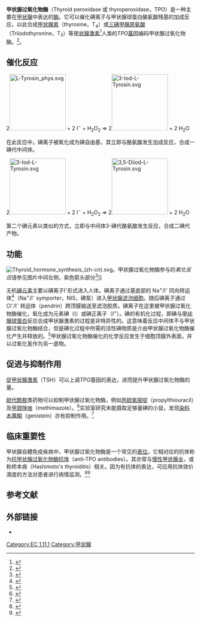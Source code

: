{{enzyme
| Name = 碘过氧化物酶
| EC_number = 1.11.1.8
| IUBMB_EC_number = 1/11/1/8
| CAS_number= 9031-28-1
| GO_code = 0004447
| image = 4cit.jpg
| width = 270
| caption = iodide peroxidase monomer, Zobellia galactanivorans
}}
{{infobox protein
| Name = 甲状腺过氧化物酶
| caption = 
| image = 
| width = 
| HGNCid = 12015
| Symbol = TPO
| AltSymbols = 
| EntrezGene = 7173
| OMIM = 606765
| RefSeq = NM_175722
| UniProt = P07202
| PDB = 
| ECnumber = 1.11.1.8
| Chromosome = 2
| Arm = 
| Band = 
| LocusSupplementaryData = pter-p24
}}
'''甲状腺过氧化物酶'''（Thyroid peroxidase 或 thyroperoxidase，TPO）是一种主要在[[甲状腺|甲状腺]]中表达的[[酶|酶]]。它可以催化碘离子与甲状腺球蛋白酪氨酸残基的加成反应，以此合成[[四碘甲腺原氨酸|甲状腺素]]（thyroxine，T<sub>4</sub>）或[[三碘甲腺原氨酸|三碘甲腺原氨酸]]（Triiodothyronine，T<sub>3</sub>）等[[甲状腺激素|甲状腺激素]]<ref name="pmid16098474">{{cite journal | author = Ruf J, Carayon P | title = Structural and functional aspects of thyroid peroxidase | journal = Arch. Biochem. Biophys. | volume = 445 | issue = 2 | pages = 269–77 | pmid = 16098474 | doi = 10.1016/j.abb.2005.06.023 |date=January 2006}}</ref>人类的''TPO''[[基因|基因]]编码甲状腺过氧化物酶。<ref name="pmid3475693">{{cite journal | author = Kimura S, Kotani T, McBride OW, Umeki K, Hirai K, Nakayama T, Ohtaki S | title = Human thyroid peroxidase: complete cDNA and protein sequence, chromosome mapping, and identification of two alternately spliced mRNAs | journal = Proc. Natl. Acad. Sci. U.S.A. | volume = 84 | issue = 16 | pages = 5555–9 | pmid = 3475693 | pmc = 298901 | doi = 10.1073/pnas.84.16.5555 |date=August 1987}}</ref>。

==催化反应==

2[[File:L-Tyrosin_phys.svg|150px]] + 2 I<sup>−</sup> + H<sub>2</sub>O<sub>2</sub> ⇒ 2[[File:3-Iod-L-Tyrosin.svg|150px]] + 2 H<sub>2</sub>O

在此反应中，碘离子被氧化成为碘自由基，其立即与酪氨酸发生加成反应，合成一碘代中间体。

2[[File:3-Iod-L-Tyrosin.svg|150px]] + 2 I<sup>−</sup> + H<sub>2</sub>O<sub>2</sub> ⇒ 2[[File:3,5-Diiod-L-Tyrosin.svg|150px]] + 2 H<sub>2</sub>O

第二个碘元素以类似的方式，立即与中间体3-碘代酪氨酸发生反应，合成二碘代产物。

==功能==
[[File:Thyroid_hormone_synthesis_(zh-cn).svg|thumb]]。甲状腺过氧化物酶参与的''氧化反应''请参见图片中间左侧，紫色箭头部分<ref>{{cite book |author=Walter F., PhD. Boron |title=Medical Physiology: A Cellular And Molecular Approaoch |publisher=Elsevier/Saunders |location= |year=2003 |pages=1300 |isbn=1-4160-2328-3 |oclc= |doi=}}</ref>]]

无机[[碘元素|碘元素]]主要以碘离子I<sup>-</sup>形式进入人体。碘离子通过基底部的 Na<sup>+</sup>/I<sup>-</sup> 同向转运体<ref>{{Cite web |url=https://www.termonline.cn/word/224036/1#s1 |title=存档副本 |access-date=2021-06-03 |archive-date=2021-06-03 |archive-url=https://web.archive.org/web/20210603015343/https://www.termonline.cn/word/224036/1#s1 |dead-url=no }}</ref>（Na<sup>+</sup>/I<sup>-</sup> symporter，NIS，碘泵）进入[[甲状腺滤泡细胞|甲状腺滤泡细胞]]。随后碘离子通过 Cl<sup>-</sup>/I<sup>-</sup> 转运体（pendrin）跨顶膜输送至滤泡胶质。碘离子在这里被甲状腺过氧化物酶催化，氧化成为元素碘（I）或碘正离子（I<sup>+</sup>）。碘的有机化过程，即碘与[[甲状腺球蛋白|甲状腺球蛋白]]反应合成甲状腺激素的过程是非特异性的。这意味着反应中间体不与甲状腺过氧化物酶结合，但是碘化过程中所需的活性碘物质是介由甲状腺过氧化物酶催化产生并释放的。<ref name="pmid18631006">{{cite journal | author = Kessler J, Obinger C, Eales G | title = Factors influencing the study of peroxidase-generated iodine species and implications for thyroglobulin synthesis | journal = Thyroid | volume = 18 | issue = 7 | pages = 769–74 | pmid = 18631006 | doi = 10.1089/thy.2007.0310 |date=July 2008}}</ref>甲状腺过氧化物酶催化的化学反应发生于细胞顶膜外表面，并以过氧化氢作为另一底物。

==促进与抑制作用==

[[促甲状腺激素|促甲状腺激素]]（TSH）可以上调''TPO''基因的表达，进而提升甲状腺过氧化物酶的量。

[[硫代酰胺|硫代酰胺]]类药物可以抑制甲状腺过氧化物酶，例如[[丙硫氧嘧啶|丙硫氧嘧啶]]（propylthiouracil）及[[甲巯咪唑|甲巯咪唑]]（methimazole）。<ref name="pmid947933">{{cite journal | author = Nagasaka A, Hidaka H | title = Effect of antithyroid agents 6-propyl-2-thiouracil and 1-methyl-2-mercaptoimidazole on human thyroid iodine peroxidase | url = https://archive.org/details/sim_journal-of-clinical-endocrinology-and-metabolism_1976-07_43_1/page/152 | journal = J. Clin. Endocrinol. Metab. | volume = 43 | issue = 1 | pages = 152–8 | pmid = 947933 | doi = 10.1210/jcem-43-1-152 |date=July 1976}}</ref>实验室研究未能摄取足够量碘的小鼠，发现[[染料木黄酮|染料木黄酮]]（genistein）亦有抑制作用。<ref name="pmid12060828">{{cite journal | author = Doerge DR, Sheehan DM | title = Goitrogenic and estrogenic activity of soy isoflavones | journal = Environ. Health Perspect. | volume = 110 Suppl 3 | issue = | pages = 349–53 | pmid = 12060828 | pmc = 1241182 | doi = |date=June 2002}}</ref>

==临床重要性==   
甲状腺自體免疫疾病中，甲状腺过氧化物酶是一个常见的[[表位|表位]]，它相对应的抗体称为[[抗甲状腺过氧化物酶抗体|抗甲状腺过氧化物酶抗体]]（anti-TPO antibodies）。其亦常与[[慢性甲状腺炎|慢性甲状腺炎]]，或称桥本病（Hashimoto's thyroiditis）相关。因为有抗体的表达，可应用抗体效价滴度的方法对患者进行病情监测。<ref name="pmid11129117">{{cite journal | author = McLachlan SM, Rapoport B | title = Autoimmune response to the thyroid in humans: thyroid peroxidase--the common autoantigenic denominator | journal = Int. Rev. Immunol. | volume = 19 | issue = 6 | pages = 587–618 | year = 2000 | pmid = 11129117 | doi = 10.3109/08830180009088514 }}</ref><ref name="pmid12073143">{{cite journal | author = Chardès T, Chapal N, Bresson D, Bès C, Giudicelli V, Lefranc MP, Péraldi-Roux S | title = The human anti-thyroid peroxidase autoantibody repertoire in Graves' and Hashimoto's autoimmune thyroid diseases | journal = Immunogenetics | volume = 54 | issue = 3 | pages = 141–57 | pmid = 12073143 | doi = 10.1007/s00251-002-0453-9 |date=June 2002}}</ref>

==参考文献==
{{Reflist|2}}

==外部链接==
* {{MeshName|Thyroid+Peroxidase}}

{{过氧化物酶类}}
{{甲状腺激素代谢酶和转运蛋白}}

[[Category:EC_1.11.1|Category:EC 1.11.1]]
[[Category:甲状腺|Category:甲状腺]]